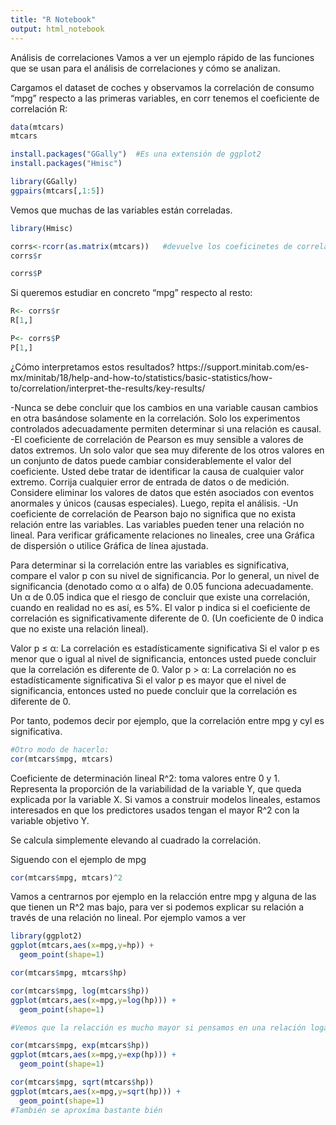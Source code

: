 ```yaml
---
title: "R Notebook"
output: html_notebook
---
```


Análisis de correlaciones
Vamos a ver un ejemplo rápido de las funciones que se usan para el análisis de correlaciones y cómo se analizan.

Cargamos el dataset de coches y observamos la correlación de consumo “mpg” respecto a las primeras variables, en corr tenemos el coeficiente de correlación R:

```r
data(mtcars)
mtcars
```

```r
install.packages("GGally")  #Es una extensión de ggplot2
install.packages("Hmisc")
```

```r
library(GGally)
ggpairs(mtcars[,1:5])
```

Vemos que muchas de las variables están correladas. 

```r
library(Hmisc)
```

```r
corrs<-rcorr(as.matrix(mtcars))   #devuelve los coeficinetes de correlación y el pvalor del test de pearson 
corrs$r
```
```r
corrs$P
```

Si queremos estudiar en concreto “mpg” respecto al resto:
```r
R<- corrs$r
R[1,]
```
```r
P<- corrs$P
P[1,]
```

¿Cómo interpretamos estos resultados? https://support.minitab.com/es-mx/minitab/18/help-and-how-to/statistics/basic-statistics/how-to/correlation/interpret-the-results/key-results/

  -Nunca se debe concluir que los cambios en una variable causan cambios en otra basándose solamente en la correlación. Solo los experimentos controlados adecuadamente permiten determinar si una relación es causal.
  -El coeficiente de correlación de Pearson es muy sensible a valores de datos extremos. Un solo valor que sea muy diferente de los otros valores en un conjunto de datos puede cambiar considerablemente el valor del coeficiente. Usted debe tratar de identificar la causa de cualquier valor extremo. Corrija cualquier error de entrada de datos o de medición. Considere eliminar los valores de datos que estén asociados con eventos anormales y únicos (causas especiales). Luego, repita el análisis.
  -Un coeficiente de correlación de Pearson bajo no significa que no exista relación entre las variables. Las variables pueden tener una relación no lineal. Para verificar gráficamente relaciones no lineales, cree una Gráfica de dispersión o utilice Gráfica de línea ajustada.
  

Para determinar si la correlación entre las variables es significativa, compare el valor p con su nivel de significancia. Por lo general, un nivel de significancia (denotado como α o alfa) de 0.05 funciona adecuadamente. Un α de 0.05 indica que el riesgo de concluir que existe una correlación, cuando en realidad no es así, es 5%. El valor p indica si el coeficiente de correlación es significativamente diferente de 0. (Un coeficiente de 0 indica que no existe una relación lineal).

Valor p ≤ α: La correlación es estadísticamente significativa
Si el valor p es menor que o igual al nivel de significancia, entonces usted puede concluir que la correlación es diferente de 0.
Valor p > α: La correlación no es estadísticamente significativa
Si el valor p es mayor que el nivel de significancia, entonces usted no puede concluir que la correlación es diferente de 0.

Por tanto, podemos decir por ejemplo, que la correlación entre mpg y cyl es significativa.
```r
#Otro modo de hacerlo:
cor(mtcars$mpg, mtcars)
```

Coeficiente de determinación lineal R^2: toma valores entre 0 y 1. Representa la proporción de la variabilidad de la variable Y, que queda explicada por la variable X. Si vamos a construir modelos lineales, estamos interesados en que los predictores usados tengan el mayor R^2 con la variable objetivo Y.

Se calcula simplemente elevando al cuadrado la correlación. 

Siguendo con el ejemplo de mpg
```r
cor(mtcars$mpg, mtcars)^2
```

Vamos a centrarnos por ejemplo en la relacción entre mpg y alguna de las que tienen un R^2 mas bajo, para ver si podemos explicar su relación a través de una relación no lineal. Por ejemplo vamos a ver 

```r
library(ggplot2)
ggplot(mtcars,aes(x=mpg,y=hp)) +
  geom_point(shape=1)
```

```r
cor(mtcars$mpg, mtcars$hp)
```

```r
cor(mtcars$mpg, log(mtcars$hp))
ggplot(mtcars,aes(x=mpg,y=log(hp))) +
  geom_point(shape=1)

#Vemos que la relacción es mucho mayor si pensamos en una relación logarítmica
```

```r
cor(mtcars$mpg, exp(mtcars$hp))
ggplot(mtcars,aes(x=mpg,y=exp(hp))) +
  geom_point(shape=1)
```
```r
cor(mtcars$mpg, sqrt(mtcars$hp))
ggplot(mtcars,aes(x=mpg,y=sqrt(hp))) +
  geom_point(shape=1)
#También se aproxíma bastante bién
```

